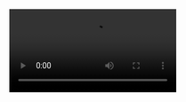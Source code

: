 <Video src="000.webm" start={0} end={39} />
<Browser url="/hello" loadUrl="/01" zoom={0.8} />
<Editor
  code="hello.md"
  lang="md"
  tab="demo/hello.md"
  tabs={["demo/hello.md", "pages/hello.js"]}
/>

```srt
1.9 –> 6.8
Let's start with this markdown file
I'm assuming we all know markdown
6.6 –> 12
there's a reason why it's so popular,
it has a very clean syntax
12 –> 17.1
I'm sure I'm not the only one who likes
to move as much content as possible to markdown
17.1 –> 20.7
even content that doesn't originally
belong to markdown
20.7 –> 23.7
And that's why we have MDX, right?
23.7 –> 31.4
we had to extend the original format
so we could put more things on it
31.4 –> 34
In this talk,
we'll take this to the extreme,
34 –> 39
we'll use MDX for more
unusual content and layouts.
```

---

<Video src="001.webm" start={0} end={14} />
<Browser url="/hello" loadUrl="/01" zoom={0.8} />
<Editor
  code="01.js"
  lang="jsx"
  tab="pages/hello.js"
  tabs={["demo/hello.md", "pages/hello.js"]}
/>

```srt
0.3 –> 3.7
But first I need to show you how this works
3.7 –> 7.9
we are going to start with this small React app
8 –> 14
this is using Next.js but the same applies to
any app that has the MDX loader
```

---

<Video src="002.webm" start={0} end={17} />
<Browser url="/hello" loadUrl="/01" zoom={0.8} />
<Editor
  code="01.js"
  focus="2,5[9:22]"
  lang="jsx"
  tab="pages/hello.js"
  tabs={["demo/hello.md", "pages/hello.js"]}
/>

```srt
0.2 -> 3.9
most of the magic comes from this import
3.9 -> 11.5
here the MDX loader transforms the markdown file
into a React component that we can use anywhere
11.5 -> 17
and, you can see, it renders
what you expect here on the right
```

---

<Video src="003.webm" start={0} end={20.03} />
<Browser url="/hello" loadUrl="/02" zoom={0.8} />
<Editor
  code="02.js"
  lang="jsx"
  tab="pages/hello.js"
  tabs={["demo/hello.md", "pages/hello.js"]}
/>

```srt
0.2 -> 6.5
if we want to change what's rendered,
we can use the MDXProvider component
6.5 -> 13.7
it has a components prop,
that let us override any of the default components
13.7 -> 20
for example, here we are changing all the h1s,
and adding a purple border
```

---

<Video src="004.webm" start={0} end={26.35} />
<Browser url="/hello" loadUrl="/03" zoom={0.8} />
<Editor
  code="03.js"
  focus="13:23"
  lang="jsx"
  tab="pages/hello.js"
  tabs={["demo/hello.md", "pages/hello.js"]}
/>

```srt
1.5 -> 5.1
A special component we can override
is the Wrapper
5.1 -> 16.5
the wrapper is the component that wraps the content,
here we are just adding a border to it
16.5 -> 20.5
but the cool thing about this component
is that in the children prop
20.5 -> 26.3
we get all the content from the markdown file
as React elements
```

---

<Video src="005.webm" start={0} end={36.64} />
<Browser url="/hello" loadUrl="/04" zoom={1} />
<Editor
  code="04.js"
  focus="14:20"
  lang="jsx"
  tab="pages/hello.js"
  tabs={["demo/hello.md", "pages/hello.js"]}
/>

```srt
0.3 -> 3.9
and React elements are just javascript objects
3.9 -> 8.2
so here you can see what's inside the children prop
8.2 -> 11.8
we are rendering the wrapper children as JSON
11.8 -> 16.4
and filtering some properties
to make it easier to read
16.4 -> 20.45
you'll see that it is an array
20.45 -> 24.4
the first element is an h1,
the second a paragraph
24.4 -> 28.5
each element comes with an mdxType,
28.5 -> 34.5
we can, and we will, use that mdxType to
extract information about the content
34.5 -> 36.6
or to change the elements
```

---

<Video src="006.webm" start={0} end={37.7} />
<Browser url="/hello" loadUrl="/05" zoom={1} />
<Editor
  code="05.js"
  focus="17:35"
  lang="jsx"
  tab="pages/hello.js"
  tabs={["demo/hello.md", "pages/hello.js"]}
/>

```srt
0 -> 1.5
For example
1.5 -> 5.5
we could get a list of all the H1s
from the children,
5.5 -> 9.5
and render it as a table of contents
9.5 -> 12.7
this is a simple example,
but it illustrates
12.7 -> 17.3
the pattern we are going to use
on the rest of the examples
17.3 -> 21
in all of them, first,
we extract some data from the children,
21 -> 24.7
and then we render it in a specific way
24.7 -> 27.7
keep in mind that this runs on every render
27.7 -> 31.3
in most cases, it isn't a performance problem,
31.3 -> 37.7
but if it is, you can move it to a plugin,
and run the transformation on build-time
```

---

<Video src="007.webm" start={0} end={47.68} />
<Browser url="/steps" loadUrl="/06" zoom={0.9} />
<Editor
  code="steps.mdx"
  focus="1:20"
  lang="md"
  tab="demo/steps.mdx"
  tabs={["demo/steps.mdx", "pages/steps.js"]}
/>

```srt
1 -> 4.3
I usually write content that has steps
4.3 -> 10.7
like tutorials or any type of walkthrough
where you explain something step by step
10.7 -> 16.3
markdown doesn't have any specific syntax
for grouping things in steps
16.3 -> 23.7
but we can use MDX to extend markdown
and introduce our syntax
23.7 -> 28.1
the implementation of the Step component
we are using here doesn't matter
28.1 -> 31.8
we are just using it for grouping elements
31.8 -> 35.2
if you are new to MDX,
this may not be the best introduction
35.2 -> 40
the typical use-case for MDX is embedding
interactive components in markdown
40 -> 42.7
but here we are taking a different approach,
42.7 -> 47.68
and using it more
as a syntax extension for markdown
```

---

<Video src="008.webm" start={0} end={46.89} />
<Browser url="/steps" loadUrl="/07" zoom={0.9}>
  <Action on={20.5} type="click" selector="button" />
  <Action
    on={22.5}
    type="click"
    selector="button"
    offset={50}
  />
  <Action
    on={24.5}
    type="click"
    selector="button"
    offset={50}
  />
</Browser>
<Editor
  code="07.js"
  focus="17:28"
  lang="jsx"
  tab="pages/steps.js"
  tabs={["demo/steps.mdx", "pages/steps.js"]}
/>

```srt
0 -> 5.9
now, based on the MDX file that has steps,
we can write another Wrapper component
5.9 -> 12
in this case, in the children prop,
we get one React element for each step
12 -> 16.4
so we can keep track of
what step we are showing using React state
16.4 -> 21
and let the user change the current step
with a button
25 -> 30.4
ok, now I want to show the same content
but with a different layout
30.4 -> 36.4
there's a technique called scrollytelling,
you may have seen it on some websites
36.4 -> 42
as the user scrolls down there's some
part of the layout that sticks to the screen
42 -> 45.1
while the rest is scrolled away
45.1 -> 47
let's do that
```

---

<Video src="009.webm" start={0} end={43.36} />
<Browser url="/steps" loadUrl="/08" zoom={0.6}>
  <Action on={24.5} type="scroll" selector="#step-1" />
  <Action on={30.5} type="scroll" selector="#step-2" />
  <Action on={32.5} type="scroll" selector="#step-3" />
  <Action on={34.5} type="scroll" selector="#step-0" />
</Browser>
<Editor
  code="08.js"
  focus="18:32"
  lang="jsx"
  tab="pages/steps.js"
  tabs={["demo/steps.mdx", "pages/steps.js"]}
/>

```srt
0 -> 7
since this is a lightning talk
I'll import the ScrollytellingLayout component
7 -> 12.5
I'll share the link to the repo later
if you want to see how it works
12.5 -> 17.2
the ScrollytellingLayout component
takes two props
17.2 -> 23.8
one for the left-side that can be scrolled,
and the other for the sticky part on the right
23.8 -> 27.2
when the user scrolls to a new step
27.2 -> 30.4
we show the corresponding element
from the sticker list
36.2 -> 44
now, instead of showing the step number,
let's add the sticker content to the MDX file
```

---

<Video src="010.webm" start={0} end={18.47} />
<Browser url="/steps" loadUrl="/09" zoom={0.6} />
<Editor
  code="steps.2.mdx"
  focus="3:9,17:23,30"
  focus="19:23,30:37,44"
  lang="md"
  tab="demo/steps.mdx"
  tabs={["demo/steps.mdx", "pages/steps.js"]}
/>

```srt
2.8 -> 7.5
suppose we want to show some code
in the sticky part of the layout
7.5 -> 14
there isn't any specific syntax for this,
so we need to create our own convention
14 -> 19
like, for example, we put the sticky part
of the step as the first element
```

---

<Video src="011.webm" start={0} end={18.07} />
<Browser url="/steps" loadUrl="/10" zoom={0.6}>
  <Action on={12} type="scroll" selector="#step-1" />
  <Action on={14.5} type="scroll" selector="#step-2" />
  <Action on={17} type="scroll" selector="#step-3" />
</Browser>
<Editor
  code="10.js"
  focus="18:32"
  lang="jsx"
  tab="pages/steps.js"
  tabs={["demo/steps.mdx", "pages/steps.js"]}
/>

```srt
0.8 -> 3.8
now, doing some array transformations
3.8 -> 10.2
we get the list of steps and the list of stickers
and pass them to the same Layout component
10.2 -> 12.5
so when the user scrolls...
13.5 -> 15
the code on the right...
15 -> 19
should change accordingly
```

---

<Video src="012.webm" start={0} end={42.43} />
<Browser url="/steps" loadUrl="/11" zoom={0.6}>
  <Action on={10.8} type="scroll" selector="#step-1" />
  <Action on={12.9} type="scroll" selector="#step-2" />
  <Action on={15} type="scroll" selector="#step-3" />
  <Action on={18} type="scroll" selector="#step-0" />
</Browser>
<Editor
  code="11.js"
  focus="19,26:38"
  lang="jsx"
  tab="pages/steps.js"
  tabs={["demo/steps.mdx", "pages/steps.js"]}
/>

```srt
1 -> 7.5
just for fun, I have a Terminal component
that animates between code transitions
7.5 -> 10
so we can use it for the stickers
21.7 -> 25.4
I've been experimenting with
another layout for walkthroughs
25.4 -> 30.2
instead of changing the steps
using the scroll like in this example
30.2 -> 38.1
we can synchronize the steps with some media,
like a video or audio, maybe a podcast
28.1 -> 43
and change the steps as the media progress
```

---

<Video src="013.webm" start={0} end={8.72} />
<Browser url="/steps" loadUrl="/11" zoom={0.6} />
<Editor
  code="steps.3.mdx"
  focus="3,17,19,30"
  lang="md"
  tab="demo/steps.mdx"
  tabs={["demo/steps.mdx", "pages/steps.js"]}
/>

```srt
0.6 -> 3
to do that,
in the MDX file
3 -> 9
we need to specify the media file
and the time range for each step
```

---

<Video src="014.webm" start={0} end={36.17} />
<Browser url="/steps" loadUrl="/13" zoom={0.6} />
<Editor
  code="13.js"
  focus="18,28:40"
  lang="jsx"
  tab="pages/steps.js"
  tabs={["demo/steps.mdx", "pages/steps.js"]}
/>

```srt
0.6 -> 8
once we have that, we can extract it
from the children on the Wrapper
8 -> 10.2
and pass it to another React component
10.2 -> 18
this time is the TalkLayout component,
that will solve all the synching for us
18 -> 23
and you should see the steps changing
every time I snap the fingers
26.3 -> 32.1
some of you may have noticed that this
looks similar to the layout of this talk
32.1 -> 34.1
that I'm giving right now
34.1 -> 37
and it is
```

---

<Video src="015.webm" start={0} end={14.04} />
<Browser url="/" zoom={0.4} />
<Editor
  code="cake.mdx"
  focus="489:509"
  lang="md"
  tab="demo/cake.mdx"
  tabs={["demo/cake.mdx", "pages/index.js"]}
/>

```srt
0.7 -> 4.4
this talk was built using this same technique
4.4 -> 7.3
it's all MDX
7.3 -> 9.7
for example, here on the left
9.7 -> 15
you can see the code for the step
you are currently watching
```

---

<Video src="016.webm" start={0} end={4} />
<Browser url="/" zoom={0.4} />
<Editor
  code="cake.mdx"
  focus="513:526"
  lang="md"
  tab="demo/cake.mdx"
  tabs={["demo/cake.mdx", "pages/index.js"]}
/>

```srt
0 -> 4
and here is the next step
```

---

<Video src="017.webm" start={0} end={41.53} />
<Browser url="https://codehike.org" zoom={0.4} />
<Editor
  code="package.json.copy"
  focus="2:16"
  lang="json"
  tab="package.json"
  tabs={["package.json"]}
/>

```srt
1.5 -> 4.2
and, that's all
that's all I have
4.2 -> 12.8
the takeaway is: you can use MDX to build
your own dialect tailored for any specific layout
12.8 -> 16.2
I leave you here the links
to the repo of the talk
16.2 -> 18
not the slides
but the talk itself
18 -> 22.7
you run yarn dev
and you can watch this talk again
22.7 -> 26.7
also, there's my twitter,
and the components we used
26.7 -> 29.5
most of them come
from a new project I'm working on
29.5 -> 34.5
it's called Code Hike
and it focuses on code walkthroughs
34.5 -> 40
and tools for making it easy
to explain code
40 -> 42
thank you!
```
